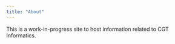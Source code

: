 ```yaml
---
title: "About"
---
```


This is a work-in-progress site to host information related to CGT Informatics.
